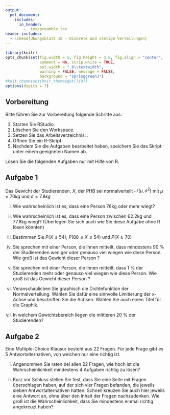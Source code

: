 ```yaml
---
output:
  pdf_document:
    includes:
      in_header: 
        - _tex/preamble.tex
header-includes:
  - \chead{Übungsblatt 10 - Diskrete und stetige Verteilungen}
---
```


```r
library(knitr)
opts_chunk$set(fig.width = 5, fig.height = 3.8, fig.align = "center", 
               comment = NA, strip.white = TRUE, 
               out.width = ".8\\textwidth",
               warning = FALSE, message = FALSE, 
               background = "springgreen3")
#knit_theme$set(knit_theme$get()[9])
options(digits = 7)
```

## Vorbereitung

Bitte führen Sie zur Vorbereitung folgende Schritte aus:

1.  Starten Sie RStudio.
2.  Löschen Sie den Workspace. 
3.  Setzen Sie das Arbeitsverzeichnis: \menu{Session > Set Working Directory > Choose Directory}.
3.  Öffnen Sie ein R-Skript.
4.  Nachdem Sie die Aufgaben bearbeitet haben, speichern Sie das Skript unter einem geeigneten Namen ab.

Lösen Sie die folgenden Aufgaben nur mit Hilfe von R.

## Aufgabe 1

Das Gewicht der Studierenden, $X$, der PHB sei normalverteilt $\mathcal{N}(\mu, \sigma^2)$ mit $\mu = 70kg$ und $\sigma = 7.8kg$

i) Wie wahrscheinlich ist es, dass eine Person 76kg oder mehr wiegt?

ii) Wie wahrscheinlich ist es, dass eine Person zwischen 62.2kg und 77.8kg wiegt? (Überlegen Sie sich auch wie Sie diese Aufgabe ohne R lösen könnten)

iii) Bestimmen Sie $P(X \leq 54)$, $P(88 \leq X \leq 54)$ und $P(X \geq 70)$

iv) Sie sprechen mit einer Person, die Ihnen mitteilt, dass mindestens 90 % der Studierenden weniger oder genauso viel wiegen wie diese Person. Wie groß ist das Gewicht dieser Person ?

v) Sie sprechen mit einer Person, die Ihnen mitteilt, dass 1 % der Studierenden mehr oder genauso viel wiegen wie diese Person. Wie groß ist das Gewicht dieser Person ?

vi) Veranschaulichen Sie graphisch die Dichtefunktion der Normalverteilung. Wählen Sie dafür eine sinnvolle Limitierung der x-Achse und beschriften Sie die Achsen. Wählen Sie auch einen Titel für die Graphik. 

vii) In welchem Gewichtsbereich liegen die mittleren 20 % der Studierenden?

## Aufgabe 2

Eine Multiple-Choice Klausur besteht aus 22 Fragen. Für jede Frage gibt es 5 Antwortalternativen, von welchen nur eine richtig ist.

i) Angenommen Sie raten bei allen 22 Fragen, wie hoch ist die Wahrscheinlichkeit mindestens 4 Aufgaben richtig zu lösen?

ii) Kurz vor Schluss stellen Sie fest, dass Sie eine Seite mit Fragen überschlagen haben, auf der sich vier Fragen befanden, die jeweils sieben Antwortalternativen hatten. Schnell kreuzen Sie auch hier jeweils eine Antwort an, ohne über den Inhalt der Fragen nachzudenken. Wie groß ist die Wahrscheinlichkeit, dass Sie mindestens einmal richtig angekreuzt haben?
































